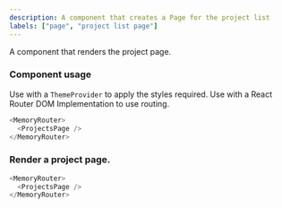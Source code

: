 ```yaml
---
description: A component that creates a Page for the project list
labels: ["page", "project list page"]
---
```



A component that renders the project page.

### Component usage

Use with a `ThemeProvider` to apply the styles required.
Use with a React Router DOM Implementation to use routing.

```js
<MemoryRouter>
  <ProjectsPage />
</MemoryRouter>
```

### Render a project page.

```js live
<MemoryRouter>
  <ProjectsPage />
</MemoryRouter>
```
